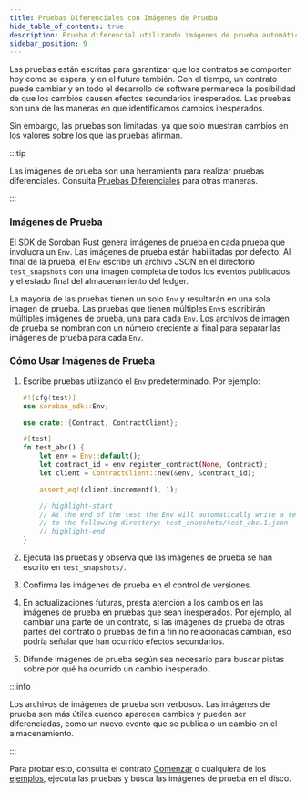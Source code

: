 ```yaml
---
title: Pruebas Diferenciales con Imágenes de Prueba
hide_table_of_contents: true
description: Prueba diferencial utilizando imágenes de prueba automáticas.
sidebar_position: 9
---
```


Las pruebas están escritas para garantizar que los contratos se comporten hoy como se espera, y en el futuro también. Con el tiempo, un contrato puede cambiar y en todo el desarrollo de software permanece la posibilidad de que los cambios causen efectos secundarios inesperados. Las pruebas son una de las maneras en que identificamos cambios inesperados.

Sin embargo, las pruebas son limitadas, ya que solo muestran cambios en los valores sobre los que las pruebas afirman.

:::tip

Las imágenes de prueba son una herramienta para realizar pruebas diferenciales. Consulta [Pruebas Diferenciales] para otras maneras.

:::

### Imágenes de Prueba

El SDK de Soroban Rust genera imágenes de prueba en cada prueba que involucra un `Env`. Las imágenes de prueba están habilitadas por defecto. Al final de la prueba, el `Env` escribe un archivo JSON en el directorio `test_snapshots` con una imagen completa de todos los eventos publicados y el estado final del almacenamiento del ledger.

La mayoría de las pruebas tienen un solo `Env` y resultarán en una sola imagen de prueba. Las pruebas que tienen múltiples `Env`s escribirán múltiples imágenes de prueba, una para cada `Env`. Los archivos de imagen de prueba se nombran con un número creciente al final para separar las imágenes de prueba para cada `Env`.

### Cómo Usar Imágenes de Prueba

1. Escribe pruebas utilizando el `Env` predeterminado. Por ejemplo:

   ```rust
   #![cfg(test)]
   use soroban_sdk::Env;

   use crate::{Contract, ContractClient};

   #[test]
   fn test_abc() {
       let env = Env::default();
       let contract_id = env.register_contract(None, Contract);
       let client = ContractClient::new(&env, &contract_id);

       assert_eq!(client.increment(), 1);

       // highlight-start
       // At the end of the test the Env will automatically write a test snapshot
       // to the following directory: test_snapshots/test_abc.1.json
       // highlight-end
   }
   ```

2. Ejecuta las pruebas y observa que las imágenes de prueba se han escrito en `test_snapshots/`.

3. Confirma las imágenes de prueba en el control de versiones.

4. En actualizaciones futuras, presta atención a los cambios en las imágenes de prueba en pruebas que sean inesperados. Por ejemplo, al cambiar una parte de un contrato, si las imágenes de prueba de otras partes del contrato o pruebas de fin a fin no relacionadas cambian, eso podría señalar que han ocurrido efectos secundarios.

5. Difunde imágenes de prueba según sea necesario para buscar pistas sobre por qué ha ocurrido un cambio inesperado.

:::info

Los archivos de imágenes de prueba son verbosos. Las imágenes de prueba son más útiles cuando aparecen cambios y pueden ser diferenciadas, como un nuevo evento que se publica o un cambio en el almacenamiento.

:::

Para probar esto, consulta el contrato [Comenzar] o cualquiera de los [ejemplos], ejecuta las pruebas y busca las imágenes de prueba en el disco.

[Pruebas Diferenciales]: ./differential-tests.mdx
[Comenzar]: ../../smart-contracts/getting-started/README.mdx
[ejemplos]: ../../smart-contracts/example-contracts/README.mdx
